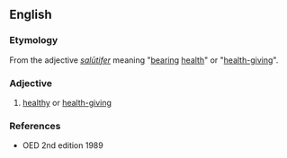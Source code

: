 ==English==
===Etymology===
From the {{L.}} adjective ''[[salutifer|salūtifer]]'' meaning "[[bear]]ing [[health]]" or "[[health-giving]]". 
===Adjective===
{{en-adj}}

#{{dated}} [[healthy]] or [[health-giving]]

===References===
*OED 2nd edition 1989